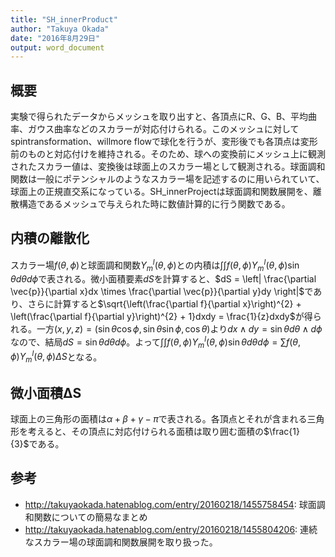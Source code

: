 ```yaml
---
title: "SH_innerProduct"
author: "Takuya Okada"
date: "2016年8月29日"
output: word_document
---
```


## 概要
実験で得られたデータからメッシュを取り出すと、各頂点にR、G、B、平均曲率、ガウス曲率などのスカラーが対応付けられる。このメッシュに対してspintransformation、willmore flowで球化を行うが、変形後でも各頂点は変形前のものと対応付けを維持される。そのため、球への変換前にメッシュ上に観測されたスカラー値は、変換後は球面上のスカラー場として観測される。球面調和関数は一般にポテンシャルのようなスカラー場を記述するのに用いられていて、球面上の正規直交系になっている。SH_innerProjectは球面調和関数展開を、離散構造であるメッシュで与えられた時に数値計算的に行う関数である。

## 内積の離散化
スカラー場$f(\theta, \phi)$と球面調和関数$Y_{m}^{l}(\theta, \phi)$との内積は$\int\int f(\theta, \phi) Y_{m}^{l}(\theta, \phi) \sin\theta d\theta d\phi$で表される。微小面積要素$dS$を計算すると、$dS = \left| \frac{\partial \vec{p}}{\partial x}dx \times \frac{\partial \vec{p}}{\partial y}dy \right|$であり、さらに計算すると$\sqrt{\left(\frac{\partial f}{\partial x}\right)^{2} + \left(\frac{\partial f}{\partial y}\right)^{2} + 1}dxdy = \frac{1}{z}dxdy$が得られる。一方$(x,y,z) = \left(\sin\theta\cos\phi, \sin\theta\sin\phi, \cos\theta\right)$より$dx\wedge dy = \sin\theta d\theta \wedge d\phi$なので、結局$dS = \sin\theta d\theta d\phi$。よって$\int\int f(\theta, \phi) Y_{m}^{l}(\theta, \phi) \sin\theta d\theta d\phi = \sum f(\theta, \phi) Y_{m}^{l}(\theta, \phi) \Delta S$となる。

## 微小面積ΔS
球面上の三角形の面積は$\alpha + \beta + \gamma - \pi$で表される。各頂点とそれが含まれる三角形を考えると、その頂点に対応付けられる面積は取り囲む面積の$\frac{1}{3}$である。

## 参考
* <http://takuyaokada.hatenablog.com/entry/20160218/1455758454>: 球面調和関数についての簡易なまとめ
* <http://takuyaokada.hatenablog.com/entry/20160218/1455804206>: 連続なスカラー場の球面調和関数展開を取り扱った。